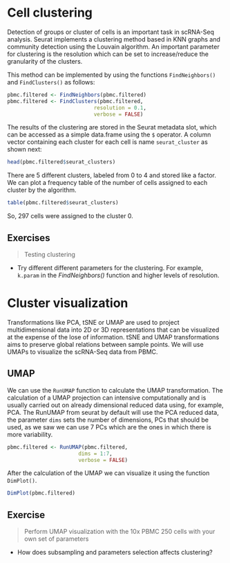 # Cell clustering


Detection of groups or cluster of cells is an important task in scRNA-Seq 
analysis. Seurat implements a clustering method based in KNN graphs and 
community detection using the Louvain algorithm. An important parameter
for clustering is the resolution which can be set to increase/reduce the
granularity of the clusters.

This method can be implemented by using the functions `FindNeighbors()` and
`FindClusters()` as follows:

```r
pbmc.filtered <- FindNeighbors(pbmc.filtered)
pbmc.filtered <- FindClusters(pbmc.filtered, 
                            resolution = 0.1, 
                            verbose = FALSE)
```


The results of the clustering are stored in the Seurat metadata slot, which
can be accessed as a simple data.frame using the `$` operator. A column vector
containing each cluster for each cell is name `seurat_cluster` as shown next:


```r
head(pbmc.filtered$seurat_clusters)
```


There are 5 different clusters, labeled from 0 to 4 and stored like a factor.
We can plot a frequency table of the number of cells assigned to each cluster
by the algorithm.


```r
table(pbmc.filtered$seurat_clusters) 
```

So, 297 cells were assigned to the cluster 0.

## Exercises

> Testing clustering 

 * Try different different parameters for the clustering. For example,
`k.param` in the *FindNeighbors()* function and higher levels of
resolution.



# Cluster visualization


Transformations like PCA, tSNE or UMAP are used to project multidimensional
data into 2D or 3D representations that can be visualized at the expense
of the lose of information. tSNE and UMAP transformations aims to preserve
global relations between sample points. We will use UMAPs to visualize the
scRNA-Seq data from PBMC.


## UMAP

We can use the `RunUMAP` function to calculate the UMAP transformation. The 
calculation of a UMAP projection can intensive computationally and is 
usually carried out on already dimensional reduced data using, for example,
PCA. The RunUMAP from seurat by default will use the PCA reduced data, the
parameter `dims` sets the number of dimensions, PCs that should be used, as
we saw we can use 7 PCs which are the ones in which there is more variability.


```r
pbmc.filtered <- RunUMAP(pbmc.filtered, 
                       dims = 1:7, 
                       verbose = FALSE)
```

After the calculation of the UMAP we can visualize it using the function
`DimPlot()`.


```r
DimPlot(pbmc.filtered)
```


## Exercise


> Perform UMAP visualization with the 10x PBMC 250 cells with your own set
of parameters

* How does subsampling and parameters selection affects clustering?
